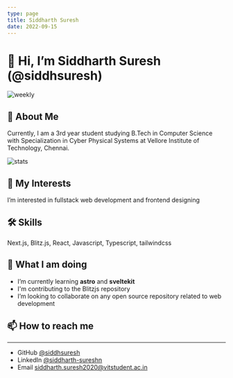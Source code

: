 ```yaml
---
type: page
title: Siddharth Suresh
date: 2022-09-15
---
```


# 👋 Hi, I’m Siddharth Suresh (@siddhsuresh)

![weekly](https://github-readme-streak-stats.herokuapp.com/?user=siddhsuresh&theme=blueberry)

## 🚀 About Me
Currently, I am a 3rd year student studying B.Tech in Computer Science with Specialization in Cyber Physical Systems at Vellore Institute of Technology, Chennai. 

![stats](https://github-readme-stats.vercel.app/api?username=siddhsuresh&theme=gotham&show_icons=true)

## 👀 My Interests
I’m interested in fullstack web development and frontend designing

## 🛠 Skills
Next.js, Blitz.js, React, Javascript, Typescript, tailwindcss

## 🌱 What I am doing
- I’m currently learning **astro** and **sveltekit**
- I'm contributing to the Blitzjs repository
- I’m looking to collaborate on any open source repository related to web development


## 📫 How to reach me
---

- GitHub [@siddhsuresh](https://github.com/siddhsuresh)
- LinkedIn [@siddharth-sureshn](https://instagram.com/siddharth-sureshn)
- Email siddharth.suresh2020@vitstudent.ac.in
